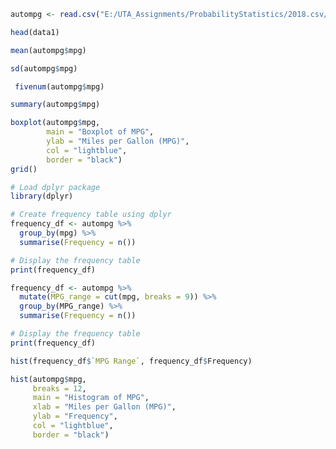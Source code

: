 

```r
autompg <- read.csv("E:/UTA_Assignments/ProbabilityStatistics/2018.csv/auto-mpg.csv")
```

```r
head(data1)
```

```r
mean(autompg$mpg)

```

```r
sd(autompg$mpg)
```

```r
 fivenum(autompg$mpg)
```

```r
summary(autompg$mpg)
```
```r
boxplot(autompg$mpg,
        main = "Boxplot of MPG",
        ylab = "Miles per Gallon (MPG)",
        col = "lightblue",
        border = "black")
grid()
```
```r
# Load dplyr package
library(dplyr)

# Create frequency table using dplyr
frequency_df <- autompg %>%
  group_by(mpg) %>%
  summarise(Frequency = n())

# Display the frequency table
print(frequency_df)

```

```r
frequency_df <- autompg %>%
  mutate(MPG_range = cut(mpg, breaks = 9)) %>%
  group_by(MPG_range) %>%
  summarise(Frequency = n())

# Display the frequency table
print(frequency_df)
```

```r
hist(frequency_df$`MPG Range`, frequency_df$Frequency)
```
```r
hist(autompg$mpg, 
     breaks = 12, 
     main = "Histogram of MPG", 
     xlab = "Miles per Gallon (MPG)", 
     ylab = "Frequency", 
     col = "lightblue", 
     border = "black")
```

